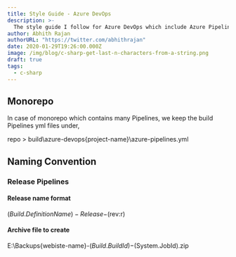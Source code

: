 ```yaml
---
title: Style Guide - Azure DevOps
description: >-
  The style guide I follow for Azure DevOps which include Azure Pipelines.
author: Abhith Rajan
authorURL: "https://twitter.com/abhithrajan"
date: 2020-01-29T19:26:00.000Z
image: /img/blog/c-sharp-get-last-n-characters-from-a-string.png
draft: true
tags:
  - c-sharp
---
```


## Monorepo

In case of monorepo which contains many Pipelines, we keep the build Pipelines yml files under,

repo > build\azure-devops\{project-name}\azure-pipelines.yml

## Naming Convention

### Release Pipelines

#### Release name format

$(Build.DefinitionName)-Release-$(rev:r)

#### Archive file to create

E:\Backups\{webiste-name}-$(Build.BuildId)-$(System.JobId).zip

